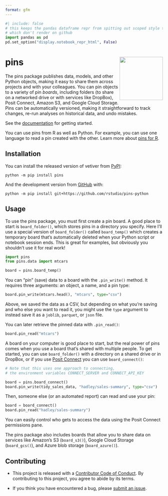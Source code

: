 ```yaml
---
format: gfm
---
```


```python
#| include: false
# this keeps the pandas dataframe repr from spitting out scoped style tags
# which don't render on github
import pandas as pd
pd.set_option("display.notebook_repr_html", False)
```

# pins <a href="https://rstudio.github.io/pins-python/"><img src="docs/logo.png" align="right" height="138" /></a>

The pins package publishes data, models, and other Python objects, making it
easy to share them across projects and with your colleagues. You can pin
objects to a variety of pin *boards*, including folders (to share on a
networked drive or with services like DropBox), Posit Connect, Amazon
S3, and Google Cloud Storage.
Pins can be automatically versioned, making it straightforward to track changes,
re-run analyses on historical data, and undo mistakes.

See the [documentation](https://rstudio.github.io/pins-python) for getting started.

You can use pins from R as well as Python. For example, you can use one language
to read a pin created with the other. Learn more about
[pins for R](https://pins.rstudio.com).

## Installation

You can install the released version of vetiver from [PyPI](https://pypi.org/project/pins/):

```shell
python -m pip install pins
```

And the development version from [GitHub](https://github.com/rstudio/pins-python) with:

```shell
python -m pip install git+https://github.com/rstudio/pins-python
```

## Usage

To use the pins package, you must first create a pin board. A good place
to start is `board_folder()`, which stores pins in a directory you
specify. Here I’ll use a special version of `board_folder()` called
`board_temp()` which creates a temporary board that’s automatically
deleted when your Python script or notebook session ends. This is great for examples, but
obviously you shouldn't use it for real work!

```python
import pins
from pins.data import mtcars

board = pins.board_temp()
```

You can "pin" (save) data to a board with the `.pin_write()` method. It requires three
arguments: an object, a name, and a pin type:

```python
board.pin_write(mtcars.head(), "mtcars", type="csv")
```

Above, we saved the data as a CSV, but depending on
what you’re saving and who else you want to read it, you might use the
`type` argument to instead save it as a `joblib`, `parquet`, or `json` file.

You can later retrieve the pinned data with `.pin_read()`:

```python
board.pin_read("mtcars")
```

A board on your computer is good place to start, but the real power of
pins comes when you use a board that’s shared with multiple people. To
get started, you can use `board_folder()` with a directory on a shared
drive or in DropBox, or if you use [Posit
Connect](https://posit.co/products/enterprise/connect/) you can use
`board_connect()`:

```python
# Note that this uses one approach to connecting,
# the environment variables CONNECT_SERVER and CONNECT_API_KEY

board = pins.board_connect()
board.pin_write(tidy_sales_data, "hadley/sales-summary", type="csv")
```

Then, someone else (or an automated report) can read and use your
pin:

```python
board = board_connect()
board.pin_read("hadley/sales-summary")
```

You can easily control who gets to access the data using the Posit
Connect permissions pane.

The pins package also includes boards that allow you to share data on
services like Amazon’s S3 (`board_s3()`), Google Cloud Storage (`board_gcs()`),
and Azure blob storage (`board_azure()`).

## Contributing

- This project is released with a [Contributor Code of Conduct](https://www.contributor-covenant.org/version/2/1/CODE_OF_CONDUCT.html). By contributing to this project, you agree to abide by its terms.

- If you think you have encountered a bug, please [submit an issue](https://github.com/rstudio/pins-python/issues).
